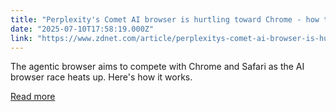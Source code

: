 ```yaml
---
title: "Perplexity's Comet AI browser is hurtling toward Chrome - how to try it"
date: "2025-07-10T17:58:19.000Z"
link: "https://www.zdnet.com/article/perplexitys-comet-ai-browser-is-hurtling-toward-chrome-how-to-try-it/"
---
```


The agentic browser aims to compete with Chrome and Safari as the AI browser race heats up. Here's how it works.

[Read more](https://www.zdnet.com/article/perplexitys-comet-ai-browser-is-hurtling-toward-chrome-how-to-try-it/)
